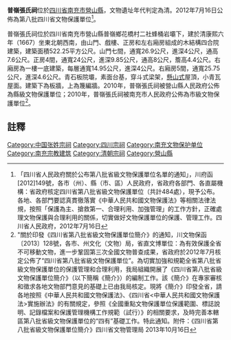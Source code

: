 {{msg:四川省文物保護單位
|名稱 = 普嶺張氏祠
|編號 = 228
|圖片 = 
|級別 = S8
|分類 = 
|時代 = [[清代|清代]]
|地点 = [[四川省|四川省]][[南充市|南充市]][[營山縣|營山縣]]
|坐標 =
|登錄 = 2012年7月16日
}}
'''普嶺張氏祠'''位於[[四川省|四川省]][[南充市|南充市]][[營山縣|營山縣]]，文物遺址年代判定為清。2012年7月16日公佈為第八批四川省文物保護單位<ref>「四川省人民政府關於公布第八批省級文物保護單位名單的通知」，川府函[2012]149號，各市（州）、縣（市、區）人民政府，省政府各部門、各直屬機構：省政府核定四川省第八批省級文物保護單位（共計484處），現予公布。各地、各部門要認真貫徹落實《中華人民共和國文物保護法》等相關法律法規，按照「保護為主、搶救第一、合理利用、加強管理」的工作方針，正確處理文物保護與合理利用的關係，切實做好文物保護單位的保護、管理工作。四川省人民政府，2012年7月16日</ref>。

普嶺張氏祠位於四川省南充市營山縣普嶺鄉花橋村二社蜂桶岩壩下，建於清康熙六年（1667）坐東北朝西南，由山門、戲樓、正房和左右廂房組成的木結構四合院建築，建築面積522.25平方公尺。山門七間，通寬26.9公尺，進深4公尺，通高7.6公尺。正房4間，通寬24公尺，進深9.85公尺，通高8公尺，簷高4.4公尺。右廂房為一樓一底建築，每層通寬14.95公尺，進深4公尺。右廂房5間，通寬25.75公尺，進深4.6公尺。青石板院壩，素面台基，穿斗式梁架，[[懸山式|懸山式]]屋頂，小青瓦屋面。建築下為板牆，上為篾編牆。2010年，普嶺張氏祠被營山縣人民政府公佈為縣級文物保護單位；2010年，普嶺張氏祠被南充市人民政府公佈為市級文物保護單位<ref>"關於印發《四川省第八批省級文物保護單位簡介》的通知，川文物保函〔2013〕128號，各市、州文化（文物）局，省直文博單位：為有效保護全省不可移動文物，進一步鞏固第三次全國文物普查成果，省政府於2012年7月核定公佈了“四川省第八批省級文物保護單位”。為切實加強和規範全省第八批省級文物保護單位的保護管理和合理利用，我局組織開展了《四川省第八批省級文物保護單位簡介》（以下簡稱《簡介》）的編制工作。該《簡介》在專家審核和徵求各地文物部門意見的基礎上已由我局核定。現將《簡介》印發全省，請各地按照《中華人民共和國文物保護法》、《四川省<中華人民共和國文物保護法>實施辦法》的有關規定，參照《全國重點文物保護單位保護範圍、標誌說明、記錄檔案和保護管理機構工作規範（試行）》的相關要求，及時完善本轄區第八批省級文物保護單位的“四有”基礎工作。特此通知。附件：《四川省第八批省級文物保護單位簡介》四川省文物管理局  2013年10月16日</ref>。
==註釋==
{{reflist}}

[[Category:中国张姓宗祠|Category:中国张姓宗祠]]
[[Category:四川宗祠|Category:四川宗祠]]
[[Category:南充文物保护单位|Category:南充文物保护单位]]
[[Category:南充宗教建筑|Category:南充宗教建筑]]
[[Category:清朝宗祠|Category:清朝宗祠]]
[[Category:營山縣|Category:營山縣]]